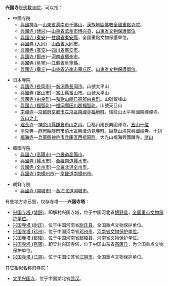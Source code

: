 '''兴国寺'''是[[佛教|佛教]][[寺院|寺院]]，可以指：
*中國寺院
**[[興國禅寺|興國禅寺]]—[[山東省|山東省]][[濟南市|濟南市]][[千佛山|千佛山]]，[[漢族地區佛教全國重點寺院|漢族地區佛教全國重點寺院]]。
**[[興國寺_(博兴)|興國寺 (博兴)]]—[[山東省|山東省]][[滨州市|滨州市]][[博兴县|博兴县]]，[[山東省文物保護單位|山東省文物保護單位]]
**[[興國寺_(秦安)|興國寺 (秦安)]]—[[甘肅省|甘肅省]][[秦安縣|秦安縣]]，全國重點文物保護單位。
**[[興國寺_(大同)|興國寺 (大同)]]—[[山西省|山西省]][[大同市|大同市]]。
**[[興國寺_(廣安)|興國寺 (廣安)]]—[[四川省|四川省]][[廣安市|廣安市]]。
**[[興國寺_(鄭州)|興國寺 (鄭州)]]—[[河南省|河南省]][[鄭州市|鄭州市]]。
**[[興國寺_(阜寧)|興國寺 (阜寧)]]—[[江蘇省|江蘇省]][[阜寧縣|阜寧縣]]。
**[[興國寺_(章丘)|興國寺 (章丘)]]—[[山東省|山東省]][[济南市|济南市]][[章丘区|章丘区]]。[[山東省文物保護單位|山東省文物保護單位]]。

*日本寺院
**[[興國寺_(長岡市)|興國寺 (長岡市)]]—[[新潟縣|新潟縣]][[長岡市|長岡市]]。山號太平山
**[[興國寺_(富山市)|興國寺 (富山市)]]—[[富山縣|富山縣]][[富山市|富山市]]。山號太平山
**[[興國寺_(由良町)|興國寺 (由良町)]]—[[和歌山縣|和歌山縣]][[日高郡|日高郡]][[由良町|由良町]]。山號鷲峰山
**[[興國寺_(福智町)|興國寺 (福智町)]]—[[福岡縣|福岡縣]][[田川郡|田川郡]][[福智町|福智町]]。山號天目山
**[[南禪寺|南禪寺]]—[[京都府|京都府]][[京都市|京都市]][[左京區|左京區]][[南禪寺福地町|南禪寺福地町]]。瑞龍山太平興國南禪禪寺。[[五山之上|五山之上]]
**[[建長寺|建長寺]]—[[神奈川縣|神奈川縣]][[鎌倉市|鎌倉市]][[山之內_(鎌倉市)|山之內]]。巨福山建長興國禪寺。[[五山一位|五山一位]]
**[[清見寺|清見寺]]—[[靜岡縣|靜岡縣]][[靜岡市|靜岡市]][[清水區_(日本)|清水區]][[興津清見寺町|興津清見寺町]]。巨鼇山清見興國禪寺。[[十刹|十刹]]
**[[福海寺|福海寺]]—[[兵庫縣|兵庫縣]][[神戶市|神戶市]][[兵庫區|兵庫區]][[西柳原町|西柳原町]]。大光山福海興國禪寺。[[諸山|諸山]]

*韓國寺院
**[[興國寺_(高陽市)|興國寺 (高陽市)]]—[[京畿道|京畿道]][[高陽市|高陽市]]。
**[[興國寺_(麗水市)|興國寺 (麗水市)]]—[[全羅南道|全羅南道]][[麗水市|麗水市]]。
**[[興國寺_(全州市)|興國寺 (全州市)]]—[[全羅北道|全羅北道]][[全州市|全州市]]。
**[[興國寺_(南楊州市)|興國寺 (南楊州市)]]—[[京畿道|京畿道]][[南楊州市|南楊州市]]。

*朝鲜寺院
**[[興國寺_(開城市)|興國寺 (開城市)]]—[[黃海北道|黃海北道]][[開城市|開城市]]。


有些地方寺已毁，仅存寺塔——'''兴国寺塔'''：
* [[兴国寺塔_(博野)|兴国寺塔 (博野)]]，即解村兴国寺塔，位于中国河北省[[博野县|博野县]]，[[全国重点文物保护单位|全国重点文物保护单位]]。
* [[兴国寺塔_(尉氏)|兴国寺塔 (尉氏)]]，位于中国河南省[[尉氏县|尉氏县]]，全国重点文物保护单位。
* [[兴国寺塔_(邓州)|兴国寺塔 (邓州)]]，位于中国河南省[[邓州市|邓州市]]，[[河南省文物保护单位|河南省文物保护单位]]。
* [[兴国寺塔_(鄢陵)|兴国寺塔 (鄢陵)]]，位于中国河南省[[鄢陵县|鄢陵县]]，河南省文物保护单位。
* [[兴国寺塔_(高唐)|兴国寺塔 (高唐)]]，即梁村兴国寺塔，位于中国山东省[[高唐县|高唐县]]，为全国重点文物保护单位。
* [[兴国寺塔_(江阴)|兴国寺塔 (江阴)]]，位于中国江苏省[[江阴市|江阴市]]，全国重点文物保护单位。

其它相似名称的寺院：
* [[太平兴国寺|太平兴国寺]]，位于中国湖北省[[武汉|武汉]]。

{{disambig|X|Cat=三字佛寺消歧義}}